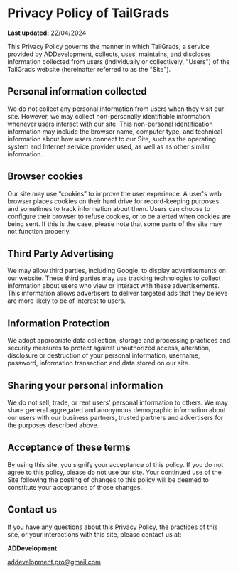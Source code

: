 # Privacy Policy of TailGrads

**Last updated:** 22/04/2024

This Privacy Policy governs the manner in which TailGrads, a service provided by ADDevelopment, collects, uses, maintains, and discloses information collected from users (individually or collectively, "Users") of the TailGrads website (hereinafter referred to as the "Site").

## Personal information collected

We do not collect any personal information from users when they visit our site. However, we may collect non-personally identifiable information whenever users interact with our site. This non-personal identification information may include the browser name, computer type, and technical information about how users connect to our Site, such as the operating system and Internet service provider used, as well as as other similar information.

## Browser cookies

Our site may use “cookies” to improve the user experience. A user's web browser places cookies on their hard drive for record-keeping purposes and sometimes to track information about them. Users can choose to configure their browser to refuse cookies, or to be alerted when cookies are being sent. If this is the case, please note that some parts of the site may not function properly.

## Third Party Advertising

We may allow third parties, including Google, to display advertisements on our website. These third parties may use tracking technologies to collect information about users who view or interact with these advertisements. This information allows advertisers to deliver targeted ads that they believe are more likely to be of interest to users.

## Information Protection

We adopt appropriate data collection, storage and processing practices and security measures to protect against unauthorized access, alteration, disclosure or destruction of your personal information, username, password, information transaction and data stored on our site.

## Sharing your personal information

We do not sell, trade, or rent users' personal information to others. We may share general aggregated and anonymous demographic information about our users with our business partners, trusted partners and advertisers for the purposes described above.

## Acceptance of these terms

By using this site, you signify your acceptance of this policy. If you do not agree to this policy, please do not use our site. Your continued use of the Site following the posting of changes to this policy will be deemed to constitute your acceptance of those changes.

## Contact us

If you have any questions about this Privacy Policy, the practices of this site, or your interactions with this site, please contact us at:


**ADDevelopment**

addevelopment.pro@gmail.com
